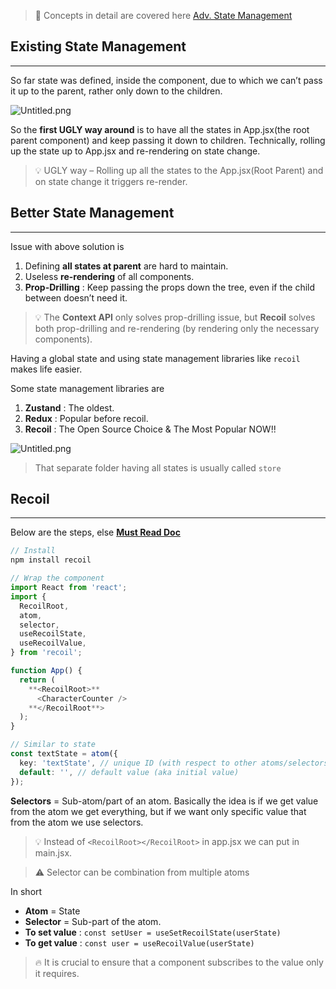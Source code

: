 
> 🚧 Concepts in detail are covered here [Adv. State Management](https://www.notion.so/9dfc301d21144640b0bd2adbdf90a21b) 


## Existing State Management


---


So far state was defined, inside the component, due to which we can’t pass it up to the parent, rather only down to the children.


![Untitled.png](https://prod-files-secure.s3.us-west-2.amazonaws.com/4dd32e22-0b9d-4863-baa0-84dfdaf49ec9/cb8017a6-2c6d-47aa-ae86-b88bfa757fd4/Untitled.png?X-Amz-Algorithm=AWS4-HMAC-SHA256&X-Amz-Content-Sha256=UNSIGNED-PAYLOAD&X-Amz-Credential=AKIAT73L2G45HZZMZUHI%2F20240117%2Fus-west-2%2Fs3%2Faws4_request&X-Amz-Date=20240117T214823Z&X-Amz-Expires=3600&X-Amz-Signature=412fb11dba1fccd57f89be474de0a4cacdf72fb82364238ff8c26f3b532edbd3&X-Amz-SignedHeaders=host&x-id=GetObject)


So the **first UGLY way around** is to have all the states in App.jsx(the root parent component) and keep passing it down to children. Technically, rolling up the state up to App.jsx and re-rendering on state change.


> 💡 UGLY way – Rolling up all the states to the App.jsx(Root Parent) and on state change it triggers re-render.


## Better State Management


---


Issue with above solution is

1. Defining **all states at parent** are hard to maintain.
2. Useless **re-rendering** of all components.
3. **Prop-Drilling** : Keep passing the props down the tree, even if the child between doesn’t need it.

> 💡 The **Context API** only solves prop-drilling issue, but **Recoil** solves both prop-drilling and re-rendering (by rendering only the necessary components).


Having a global state and using state management libraries like `recoil` makes life easier.


Some state management libraries are

1. **Zustand** : The oldest.
2. **Redux** : Popular before recoil.
3. **Recoil** : The Open Source Choice & The Most Popular NOW!!

![Untitled.png](https://prod-files-secure.s3.us-west-2.amazonaws.com/4dd32e22-0b9d-4863-baa0-84dfdaf49ec9/57e95154-b2ff-4d4c-970b-ff7f39984c1c/Untitled.png?X-Amz-Algorithm=AWS4-HMAC-SHA256&X-Amz-Content-Sha256=UNSIGNED-PAYLOAD&X-Amz-Credential=AKIAT73L2G45HZZMZUHI%2F20240117%2Fus-west-2%2Fs3%2Faws4_request&X-Amz-Date=20240117T214823Z&X-Amz-Expires=3600&X-Amz-Signature=2e32e3221f5090000155890834b5e302d3674e16b80b8c304df11053546f93e4&X-Amz-SignedHeaders=host&x-id=GetObject)


> That separate folder having all states is usually called `store`


## Recoil


---


Below are the steps, else [**Must Read Doc**](https://recoiljs.org/docs/introduction/getting-started)


```typescript
// Install
npm install recoil
```


```typescript
// Wrap the component
import React from 'react';
import {
  RecoilRoot,
  atom,
  selector,
  useRecoilState,
  useRecoilValue,
} from 'recoil';

function App() {
  return (
    **<RecoilRoot>**
      <CharacterCounter />
    **</RecoilRoot**>
  );
}
```


```typescript
// Similar to state
const textState = atom({
  key: 'textState', // unique ID (with respect to other atoms/selectors)
  default: '', // default value (aka initial value)
});
```


**Selectors** = Sub-atom/part of an atom. Basically the idea is if we get value from the atom we get everything, but if we want only specific value that from the atom we use selectors.


> 💡 Instead of `<RecoilRoot></RecoilRoot>` in app.jsx we can put in main.jsx.


> ⚠️ Selector can be combination from multiple atoms


In short

- **Atom** = State
- **Selector** = Sub-part of the atom.
- **To set value** :  `const setUser = useSetRecoilState(userState)`
- **To get value** : `const user = useRecoilValue(userState)`

> 🔥 It is crucial to ensure that a component subscribes to the value only it requires.

